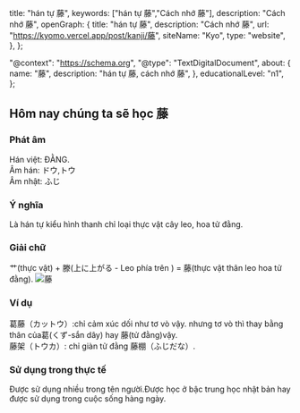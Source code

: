 
  title: "hán tự 藤",
  keywords: ["hán tự 藤","Cách nhớ 藤"],
  description: "Cách nhớ 藤",
  openGraph: {
    title: "hán tự 藤",
    description: "Cách nhớ 藤",
    url: "https://kyomo.vercel.app/post/kanji/藤",
    siteName: "Kyo",
    type: "website",
  },
};

  "@context": "https://schema.org",
  "@type": "TextDigitalDocument",
  about: {
    name: "藤",
    description: "hán tự 藤, cách nhớ 藤",
  },
  educationalLevel: "n1",
};

##  Hôm nay chúng ta sẽ học 藤
### Phát âm
Hán việt: ĐẰNG.   
Âm hán: ドウ,トウ   
Âm nhật: ふじ
### Ý nghĩa
Là hán tự kiểu hình thanh chỉ loại thực vật cây leo, hoa tử đằng.
### Giải chữ
艹(thực vật) + 滕(上に上がる - Leo phía trên
) = 藤(thực vật thân leo hoa tử đằng).
<Image src={photo_19} alt="藤"/>
### Ví dụ
葛藤（カットウ）:chỉ cảm xúc dối như tơ vò vậy.
nhưng tơ vò thì thay bằng thân của葛(くず-sắn dây) hay 藤(tử đằng)vậy.   
藤架（トウカ）: chỉ giàn tử đằng 藤棚（ふじだな）.   
### Sử dụng trong thực tế
Được sử dụng nhiều trong tên người.Được học ở bậc trung học nhật bản hay được sử dụng trong cuộc sống hàng ngày.
